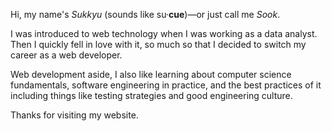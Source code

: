 Hi, my name's _Sukkyu_ (sounds like su·**cue**)&mdash;or just call me _Sook_.

I was introduced to web technology when I was working as a data analyst. Then I quickly fell in love with it, so much so that I decided to switch my career as a web developer.

Web development aside, I also like learning about computer science fundamentals, software engineering in practice,
and the best practices of it including things like testing strategies and good engineering culture.

Thanks for visiting my website.

